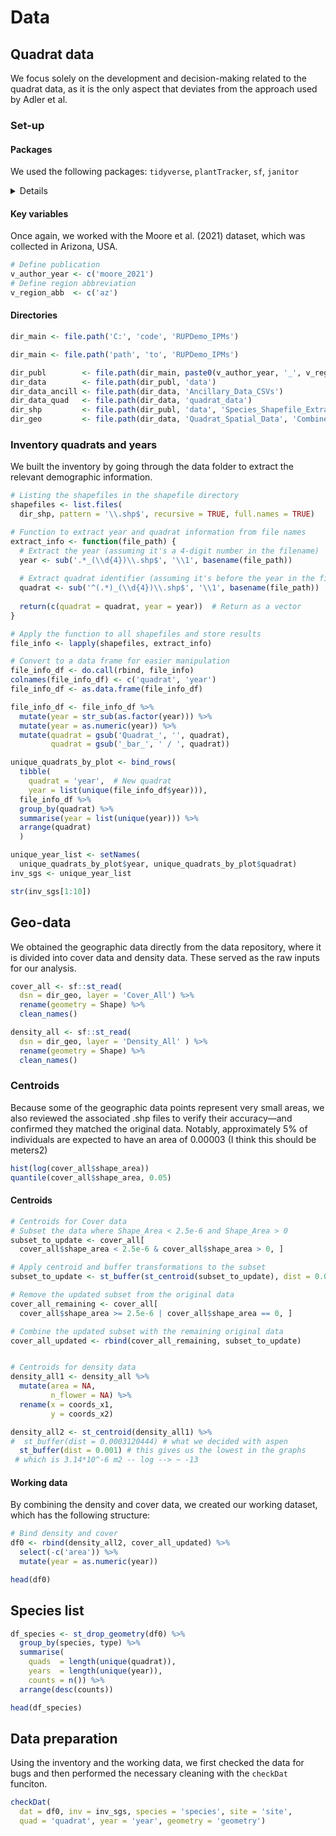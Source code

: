 # Data {#data}

## Quadrat data 
We focus solely on the development and decision-making related to the quadrat data, as it is the only aspect that deviates from the approach used by Adler et al.

### Set-up {-}
#### Packages {-}
We used the following packages: 
`tidyverse`, `plantTracker`, `sf`, `janitor`

<details>
```r
library(tidyverse)
library(plantTracker) #ver 1.1.0
library(sf) #ver 1.0-1.2
library(janitor)
```
</details>

#### Key variables {-}
Once again, we worked with the Moore et al. (2021) dataset, which was collected in Arizona, USA.
```r

# Define publication 
v_author_year <- c('moore_2021')
# Define region abbreviation
v_region_abb  <- c('az')
```


#### Directories {-}
```r
dir_main <- file.path('C:', 'code', 'RUPDemo_IPMs')
```

```r
dir_main <- file.path('path', 'to', 'RUPDemo_IPMs')
```

```r

dir_publ        <- file.path(dir_main, paste0(v_author_year, '_', v_region_abb))
dir_data        <- file.path(dir_publ, 'data')
dir_data_ancill <- file.path(dir_data, 'Ancillary_Data_CSVs')
dir_data_quad   <- file.path(dir_data, 'quadrat_data')
dir_shp         <- file.path(dir_publ, 'data', 'Species_Shapefile_Extractions')
dir_geo         <- file.path(dir_data, 'Quadrat_Spatial_Data', 'Combined_by_Site.gdb')
```


### Inventory quadrats and years
We built the inventory by going through the data folder to extract the relevant demographic information.

```r
# Listing the shapefiles in the shapefile directory
shapefiles <- list.files(
  dir_shp, pattern = '\\.shp$', recursive = TRUE, full.names = TRUE)

# Function to extract year and quadrat information from file names
extract_info <- function(file_path) {
  # Extract the year (assuming it's a 4-digit number in the filename)
  year <- sub('.*_(\\d{4})\\.shp$', '\\1', basename(file_path))
  
  # Extract quadrat identifier (assuming it's before the year in the filename)
  quadrat <- sub('^(.*)_(\\d{4})\\.shp$', '\\1', basename(file_path))
  
  return(c(quadrat = quadrat, year = year))  # Return as a vector
}

# Apply the function to all shapefiles and store results
file_info <- lapply(shapefiles, extract_info)

# Convert to a data frame for easier manipulation
file_info_df <- do.call(rbind, file_info)
colnames(file_info_df) <- c('quadrat', 'year')
file_info_df <- as.data.frame(file_info_df)

file_info_df <- file_info_df %>% 
  mutate(year = str_sub(as.factor(year))) %>%
  mutate(year = as.numeric(year)) %>%
  mutate(quadrat = gsub('Quadrat_', '', quadrat),
         quadrat = gsub('_bar_', ' / ', quadrat))

unique_quadrats_by_plot <- bind_rows(
  tibble(
    quadrat = 'year',  # New quadrat
    year = list(unique(file_info_df$year))),
  file_info_df %>%
  group_by(quadrat) %>%
  summarise(year = list(unique(year))) %>%
  arrange(quadrat)
  )

unique_year_list <- setNames(
  unique_quadrats_by_plot$year, unique_quadrats_by_plot$quadrat)
inv_sgs <- unique_year_list

str(inv_sgs[1:10])
```

## Geo-data
We obtained the geographic data directly from the data repository, where it is divided into cover data and density data. These served as the raw inputs for our analysis.
```r
cover_all <- sf::st_read( 
  dsn = dir_geo, layer = 'Cover_All') %>% 
  rename(geometry = Shape) %>% 
  clean_names()

density_all <- sf::st_read(
  dsn = dir_geo, layer = 'Density_All' ) %>% 
  rename(geometry = Shape) %>% 
  clean_names()
```
### Centroids
Because some of the geographic data points represent very small areas, we also reviewed the associated .shp files to verify their accuracy—and confirmed they matched the original data. Notably, approximately 5% of individuals are expected to have an area of 0.00003 (I think this should be meters2)

```r
hist(log(cover_all$shape_area))
quantile(cover_all$shape_area, 0.05)
```
#### Centroids {-}

```r
# Centroids for Cover data
# Subset the data where Shape_Area < 2.5e-6 and Shape_Area > 0
subset_to_update <- cover_all[
  cover_all$shape_area < 2.5e-6 & cover_all$shape_area > 0, ]

# Apply centroid and buffer transformations to the subset
subset_to_update <- st_buffer(st_centroid(subset_to_update), dist = 0.001)

# Remove the updated subset from the original data
cover_all_remaining <- cover_all[
  cover_all$shape_area >= 2.5e-6 | cover_all$shape_area == 0, ]

# Combine the updated subset with the remaining original data
cover_all_updated <- rbind(cover_all_remaining, subset_to_update)


# Centroids for density data
density_all1 <- density_all %>% 
  mutate(area = NA,
         n_flower = NA) %>%
  rename(x = coords_x1,
         y = coords_x2)

density_all2 <- st_centroid(density_all1) %>%  
#  st_buffer(dist = 0.0003120444) # what we decided with aspen
  st_buffer(dist = 0.001) # this gives us the lowest in the graphs 
 # which is 3.14*10^-6 m2 -- log --> ~ -13
```

#### Working data {-}
By combining the density and cover data, we created our working dataset, which has the following structure:
```r
# Bind density and cover
df0 <- rbind(density_all2, cover_all_updated) %>% 
  select(-c('area')) %>% 
  mutate(year = as.numeric(year))

head(df0)
```

## Species list
```r
df_species <- st_drop_geometry(df0) %>%
  group_by(species, type) %>% 
  summarise(
    quads  = length(unique(quadrat)),
    years  = length(unique(year)),
    counts = n()) %>%
  arrange(desc(counts))

head(df_species)
```

## Data preparation
Using the inventory and the working data, we first checked the data for bugs and then performed the necessary cleaning with the `checkDat` funciton.
```r
checkDat(
  dat = df0, inv = inv_sgs, species = 'species', site = 'site', 
  quad = 'quadrat', year = 'year', geometry = 'geometry')
```

